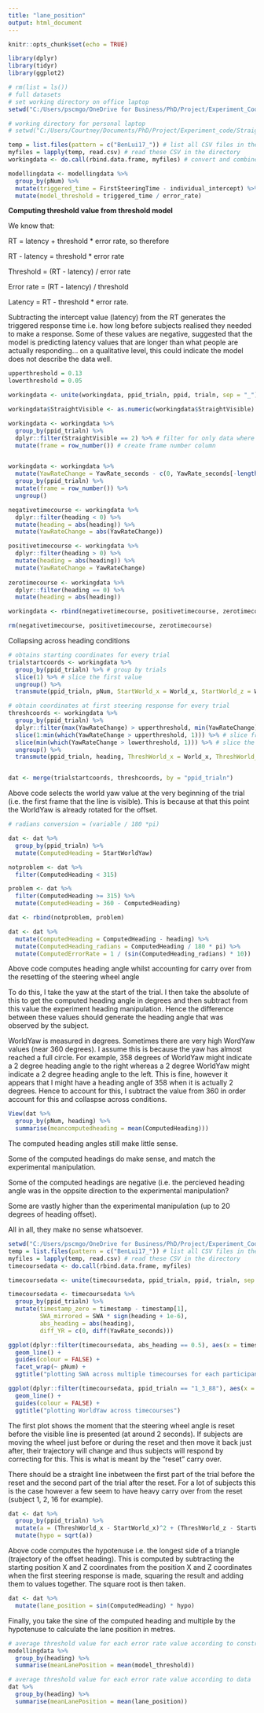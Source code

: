 ```yaml
---
title: "lane_position"
output: html_document
---
```


```r
knitr::opts_chunk$set(echo = TRUE)
```

```r

library(dplyr)
library(tidyr)
library(ggplot2)

```

```r
# rm(list = ls()) 
# full datasets
# set working directory on office laptop
setwd("C:/Users/pscmgo/OneDrive for Business/PhD/Project/Experiment_Code/Straights/Full_Data") 

# working directory for personal laptop
# setwd("C:/Users/Courtney/Documents/PhD/Project/Experiment_code/Straights/Full_Data")

temp = list.files(pattern = c("BenLui17_")) # list all CSV files in the directory
myfiles = lapply(temp, read.csv) # read these CSV in the directory
workingdata <- do.call(rbind.data.frame, myfiles) # convert and combine the CSV files into dataframe

```


```r

modellingdata <- modellingdata %>%
  group_by(pNum) %>%
  mutate(triggered_time = FirstSteeringTime - individual_intercept) %>%
  mutate(model_threshold = triggered_time / error_rate)

```

**Computing threshold value from threshold model**

We know that: 

RT = latency + threshold * error rate, so therefore

RT - latency = threshold * error rate

Threshold = (RT - latency) / error rate

Error rate = (RT - latency) / threshold

Latency = RT - threshold * error rate.

Subtracting the intercept value (latency) from the RT generates the triggered response time i.e. how long before subjects realised they needed to make a response. Some of these values are negative, suggested that the model is predicting latency values that are longer than what people are actually responding... on a qualitative level, this could indicate the model does not describe the data well.

```r

upperthreshold = 0.13
lowerthreshold = 0.05

workingdata <- unite(workingdata, ppid_trialn, ppid, trialn, sep = "_") # create unique ppid_trialn ID

workingdata$StraightVisible <- as.numeric(workingdata$StraightVisible) # changes factor to numeric, 1 = false, 2 = true

workingdata <- workingdata %>%
  group_by(ppid_trialn) %>%
  dplyr::filter(StraightVisible == 2) %>% # filter for only data where central line is visible
  mutate(frame = row_number()) # create frame number column


workingdata <- workingdata %>%
  mutate(YawRateChange = YawRate_seconds - c(0, YawRate_seconds[-length(YawRate_seconds)])) %>% # difference in yaw rate
  group_by(ppid_trialn) %>%
  mutate(frame = row_number()) %>%
  ungroup()

```


```r

negativetimecourse <- workingdata %>%
  dplyr::filter(heading < 0) %>%
  mutate(heading = abs(heading)) %>%
  mutate(YawRateChange = abs(YawRateChange))

positivetimecourse <- workingdata %>%
  dplyr::filter(heading > 0) %>%
  mutate(heading = abs(heading)) %>%
  mutate(YawRateChange = YawRateChange)
  
zerotimecourse <- workingdata %>%
  dplyr::filter(heading == 0) %>%
  mutate(heading = abs(heading)) 

workingdata <- rbind(negativetimecourse, positivetimecourse, zerotimecourse)

rm(negativetimecourse, positivetimecourse, zerotimecourse)


```

Collapsing across heading conditions

```r

# obtains starting coordinates for every trial
trialstartcoords <- workingdata %>%
  group_by(ppid_trialn) %>% # group by trials
  slice(1) %>% # slice the first value
  ungroup() %>%
  transmute(ppid_trialn, pNum, StartWorld_x = World_x, StartWorld_z = World_z, StartWorldYaw = WorldYaw) # save values

# obtain coordinates at first steering response for every trial 
threshcoords <- workingdata %>%
  group_by(ppid_trialn) %>%
  dplyr::filter(max(YawRateChange) > upperthreshold, min(YawRateChange) < lowerthreshold) %>% # filter lowest yaw rate change smaller than the lower theshold, # filter largest yaw rate change greater than the upper threshold
  slice(1:min(which(YawRateChange > upperthreshold, 1))) %>% # slice from the first yaw value, to the first yaw value above the upper thrshold
  slice(min(which(YawRateChange > lowerthreshold, 1))) %>% # slice the row at the minimum yaw rate above the lower threshold to get start of the response
  ungroup() %>%
  transmute(ppid_trialn, heading, ThreshWorld_x = World_x, ThreshWorld_z = World_z, ThreshWorldYaw = WorldYaw, ThreshYawRateChange = YawRateChange)


dat <- merge(trialstartcoords, threshcoords, by = "ppid_trialn")

```

Above code selects the world yaw value at the very beginning of the trial (i.e. the first frame that the line is visible). This is because at that this point the WorldYaw is already rotated for the offset.

```r

# radians conversion = (variable / 180 *pi)

dat <- dat %>%
  group_by(ppid_trialn) %>%
  mutate(ComputedHeading = StartWorldYaw) 

notproblem <- dat %>%
  filter(ComputedHeading < 315)

problem <- dat %>%
  filter(ComputedHeading >= 315) %>%
  mutate(ComputedHeading = 360 - ComputedHeading)

dat <- rbind(notproblem, problem)

dat <- dat %>%
  mutate(ComputedHeading = ComputedHeading - heading) %>%
  mutate(ComputedHeading_radians = ComputedHeading / 180 * pi) %>%
  mutate(ComputedErrorRate = 1 / (sin(ComputedHeading_radians) * 10))

```

Above code computes heading angle whilst accounting for carry over from the resetting of the steering wheel angle

To do this, I take the yaw at the start of the trial. I then take the absolute of this to get the computed heading angle in degrees and then subtract from this value the experiment heading manipulation. Hence the difference between these values should generate the heading angle that was observed by the subject.

WorldYaw is measured in degrees. Sometimes there are very high WordYaw values (near 360 degrees). I assume this is because the yaw has almost reached a full circle. For example, 358 degrees of WorldYaw might indicate a 2 degree heading angle to the right whereas a 2 degree WorldYaw might indicate a 2 degree heading angle to the left. This is fine, however it appears that I might have a heading angle of 358 when it is actually 2 degrees. Hence to account for this, I subtract the value from 360 in order account for this and collaspse across conditions.

```r

View(dat %>% 
  group_by(pNum, heading) %>%
  summarise(meancomputedheading = mean(ComputedHeading)))

```

The computed heading angles still make little sense. 

Some of the computed headings do make sense, and match the experimental manipulation.

Some of the computed headings are negative (i.e. the percieved heading angle was in the oppsite direction to the experimental manipulation?

Some are vastly higher than the experimental manipulation (up to 20 degrees of heading offset).

All in all, they make no sense whatsoever.

```r

setwd("C:/Users/pscmgo/OneDrive for Business/PhD/Project/Experiment_Code/Straights/Full_Data") 
temp = list.files(pattern = c("BenLui17_")) # list all CSV files in the directory
myfiles = lapply(temp, read.csv) # read these CSV in the directory
timecoursedata <- do.call(rbind.data.frame, myfiles) 

timecoursedata <- unite(timecoursedata, ppid_trialn, ppid, trialn, sep = "_") # create unique ppid_trialn ID

timecoursedata <- timecoursedata %>% 
  group_by(ppid_trialn) %>% 
  mutate(timestamp_zero = timestamp - timestamp[1],
         SWA_mirrored = SWA * sign(heading + 1e-6),
         abs_heading = abs(heading),
         diff_YR = c(0, diff(YawRate_seconds)))

ggplot(dplyr::filter(timecoursedata, abs_heading == 0.5), aes(x = timestamp_zero, y = SWA, group = ppid_trialn, col = ppid_trialn)) +
  geom_line() + 
  guides(colour = FALSE) +
  facet_wrap(~ pNum) +
  ggtitle("plotting SWA across multiple timecourses for each participant")

ggplot(dplyr::filter(timecoursedata, ppid_trialn == "1_3_88"), aes(x = timestamp_zero, y = WorldYaw)) +
  geom_line() + 
  guides(colour = FALSE) +
  ggtitle("plotting WorldYaw across timecourses")


```

The first plot shows the moment that the steering wheel angle is reset before the visible line is presented (at around 2 seconds). If subjects are moving the wheel just before or during the reset and then move it back just after, their trajectory will change and thus subjects will respond by correcting for this. This is what is meant by the "reset" carry over. 

There should be a straight line inbetween the first part of the trial before the reset and the second part of the trial after the reset. For a lot of subjects this is the case however a few seem to have heavy carry over from the reset (subject 1, 2, 16 for example).



```r

dat <- dat %>%
  group_by(ppid_trialn) %>%
  mutate(a = (ThreshWorld_x - StartWorld_x)^2 + (ThreshWorld_z - StartWorld_z)^2) %>%
  mutate(hypo = sqrt(a))

```

Above code computes the hypotenuse i.e. the longest side of a triangle (trajectory of the offset heading). This is computed by subtracting the starting position X and Z coordinates from the position X and Z coordinates when the first steering response is made, squaring the result and adding them to values together. The square root is then taken.


```r

dat <- dat %>%
  mutate(lane_position = sin(ComputedHeading) * hypo) 

```

Finally, you take the sine of the computed heading and multiple by the hypotenuse to calculate the lane position in metres.


```r

# average threshold value for each error rate value according to constructed threshold model
modellingdata %>%
  group_by(heading) %>%
  summarise(meanLanePosition = mean(model_threshold))

# average threshold value for each error rate value according to data
dat %>%
  group_by(heading) %>%
  summarise(meanLanePosition = mean(lane_position))

```


